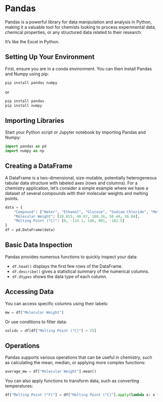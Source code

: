 # Pandas

Pandas is a powerful library for data manipulation and analysis in Python, making it a valuable tool for chemists looking to process experimental data, chemical properties, or any structured data related to their research.

It's like the Excel in Python. 

## Setting Up Your Environment
First, ensure you are in a conda environment. You can then install Pandas and Numpy using pip:

```sh
pip install pandas numpy
```
or 

```sh
pip install pandas
pip install numpy
```

## Importing Libraries
Start your Python script or Jupyter notebook by importing Pandas and Numpy:

```python
import pandas as pd
import numpy as np
```

## Creating a DataFrame
A DataFrame is a two-dimensional, size-mutable, potentially heterogeneous tabular data structure with labeled axes (rows and columns). For a chemistry application, let's consider a simple example where we have a dataset of several compounds with their molecular weights and melting points.

```python
data = {
    "Compound": ["Water", "Ethanol", "Glucose", "Sodium Chloride", "Methane"],
    "Molecular Weight": [18.015, 46.07, 180.16, 58.44, 16.04],
    "Melting Point (°C)": [0, -114.1, 146, 801, -182.5]
}
df = pd.DataFrame(data)
```

## Basic Data Inspection
Pandas provides numerous functions to quickly inspect your data:

- `df.head()` displays the first few rows of the DataFrame.
- `df.describe()` gives a statistical summary of the numerical columns.
- `df.dtypes` shows the data type of each column.

## Accessing Data
You can access specific columns using their labels:

```python
mw = df["Molecular Weight"]
```

Or use conditions to filter data:

```python
solids = df[df["Melting Point (°C)"] > 25]
```

## Operations
Pandas supports various operations that can be useful in chemistry, such as calculating the mean, median, or applying more complex functions:

```python
average_mw = df["Molecular Weight"].mean()
```

You can also apply functions to transform data, such as converting temperatures:

```python
df["Melting Point (°F)"] = df["Melting Point (°C)"].apply(lambda x: x * 9/5 + 32)
```

